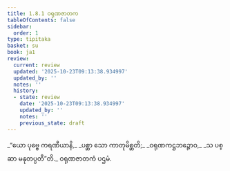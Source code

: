 ```yaml
---
title: 1.8.1 ဝရုဏဇာတက
tableOfContents: false
sidebar:
  order: 1
type: tipitaka
basket: su
book: ja1
review:
  current: review
  updated: '2025-10-23T09:13:38.934997'
  updated_by: ''
  notes: ''
  history:
  - state: review
    date: '2025-10-23T09:13:38.934997'
    updated_by: ''
    notes: ''
    previous_state: draft
---
```



<ReviewStatus review={frontmatter.review} showDetails={true} />

<HypothesisAnnotation frontmatter={frontmatter} />

<DynamicBreadcrumb />

<Division number="71" book="ja1" e="ch" v="22" p="17">

<Paragraph number="157" type="verses" book="ja1">
_“ယော ပုဗ္ဗေ ကရဏီယာနိ,_  
_ပစ္ဆာ သော ကာတုမိစ္ဆတိ;_  
_ဝရုဏကဋ္ဌဘဉ္ဇောဝ,_  
_သ ပစ္ဆာ မနုတပ္ပတီ”တိ._  


</Paragraph>
</Division>

<Paragraph number="158" type="center" book="ja1">
ဝရုဏဇာတကံ ပဌမံ.
</Paragraph>